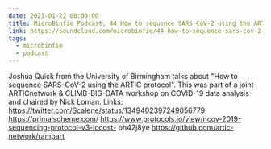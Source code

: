 ```yaml
---
date: 2021-01-22 00:00:00
title: MicroBinfie Podcast, 44 How to sequence SARS-CoV-2 using the ARTIC protocol with Joshua Quick
link: https://soundcloud.com/microbinfie/44-how-to-sequence-sars-cov-2-using-the-artic-protocol
tags:
  - microbinfie
  - podcast
---
```

Joshua Quick from the University of Birmingham talks about "How to
sequence SARS-CoV-2 using the ARTIC protocol". This was part of a
joint ARTICnetwork & CLIMB-BIG-DATA workshop on COVID-19 data analysis
and chaired by Nick Loman.    Links:
https://twitter.com/Scalene/status/1349402397249056779
https://primalscheme.com/
https://www.protocols.io/view/ncov-2019-sequencing-protocol-v3-locost-
bh42j8ye https://github.com/artic-network/rampart

